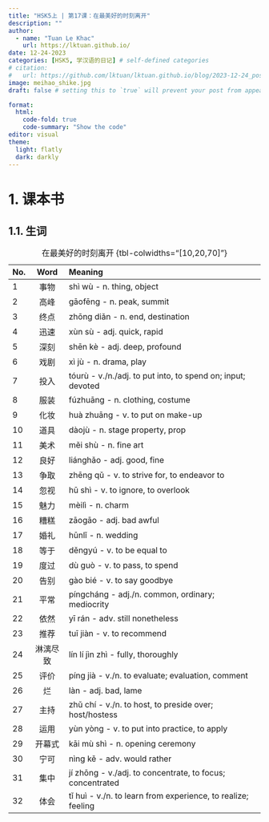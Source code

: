 ```yaml
---
title: "HSK5上 | 第17课：在最美好的时刻离开"
description: ""
author:
  - name: "Tuan Le Khac"
    url: https://lktuan.github.io/
date: 12-24-2023
categories: [HSK5, 学汉语的日记] # self-defined categories
# citation: 
#   url: https://github.com/lktuan/lktuan.github.io/blog/2023-12-24_post/
image: meihao_shike.jpg
draft: false # setting this to `true` will prevent your post from appearing on your listing page until you're ready!

format: 
  html: 
    code-fold: true
    code-summary: "Show the code"
editor: visual
theme:
  light: flatly
  dark: darkly
---
```


# 1. 课本书

## 1.1. 生词

| No. |   Word   | Meaning                                              |
|:----|:--------:|:-----------------------------------------------------|
|1|事物|shì wù - n. thing, object|
|2|高峰|gāofēng - n. peak, summit|
|3|终点|zhōng diǎn - n. end, destination|
|4|迅速|xùn sù - adj. quick, rapid|
|5|深刻|shēn kè - adj. deep, profound|
|6|戏剧|xì jù - n. drama, play|
|7|投入|tóurù - v./n./adj. to put into, to spend on; input; devoted|
|8|服装|fúzhuāng - n. clothing, costume|
|9|化妆|huà zhuāng - v. to put on make-up|
|10|道具|dàojù - n. stage property, prop|
|11|美术|měi shù - n. fine art|
|12|良好|liánghǎo - adj. good, fine|
|13|争取|zhēng qǔ - v. to strive for, to endeavor to|
|14|忽视|hū shì - v. to ignore, to overlook|
|15|魅力|mèilì - n. charm|
|16|糟糕|zāogāo - adj. bad awful|
|17|婚礼|hūnlǐ - n. wedding|
|18|等于|děngyú - v. to be equal to|
|19|度过|dù guò - v. to pass, to spend|
|20|告别|gào bié - v. to say goodbye|
|21|平常|píngcháng - adj./n. common, ordinary; mediocrity|
|22|依然|yī rán - adv. still nonetheless|
|23|推荐|tuī jiàn - v. to recommend|
|24|淋漓尽致|lín lí jìn zhì - fully, thoroughly|
|25|评价|píng jià - v./n. to evaluate; evaluation, comment|
|26|烂|làn - adj. bad, lame|
|27|主持|zhǔ chí - v./n. to host, to preside over; host/hostess|
|28|运用|yùn yòng - v. to put into practice, to apply|
|29|开幕式|kāi mù shì - n. opening ceremony|
|30|宁可|nìng kě - adv. would rather|
|31|集中|jí zhōng - v./adj. to concentrate, to focus; concentrated|
|32|体会|tǐ huì - v./n. to learn from experience, to realize; feeling|
: 在最美好的时刻离开 {tbl-colwidths="\[10,20,70\]"}